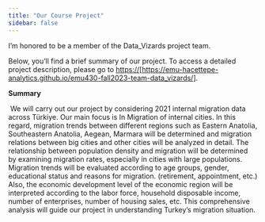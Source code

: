 ```yaml
---
title: "Our Course Project"
sidebar: false 
---
```


I'm honored to be a member of the Data_Vizards project team.

Below, you'll find a brief summary of our project. To access a detailed project description, please go to [https://\[](#0){.uri}<https://emu-hacettepe-analytics.github.io/emu430-fall2023-team-data_vizards/>[\]](#0){.uri}.

**Summary**

\ We will carry out our project by considering 2021 internal migration data across Türkiye. Our main focus is In Migration of internal cities. In this regard, migration trends between different regions such as Eastern Anatolia, Southeastern Anatolia, Aegean, Marmara will be determined and migration relations between big cities and other cities will be analyzed in detail. The relationship between population density and migration will be determined by examining migration rates, especially in cities with large populations. Migration trends will be evaluated according to age groups, gender, educational status and reasons for migration. (retirement, appointment, etc.) Also, the economic development level of the economic region will be interpreted according to the labor force, household disposable income, number of enterprises, number of housing sales, etc. This comprehensive analysis will guide our project in understanding Turkey's migration situation.
